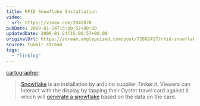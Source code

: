 ```yaml
---
title: RFID Snowflake Installation
video:
  url: https://vimeo.com/2848870
pubDate: 2009-01-24T15:00:57+00:00
updatedDate: 2009-01-24T15:00:57+00:00
originalUrl: https://stream.anglepoised.com/post/72802417/rfid-snowflake-installation
source: tumblr stream
tags:
  - "linklog"
---
```


[cartographer][1]:

> [Snowflake][2] is an installation by arduino supplier Tinker.it. Viewers can interact with the display by tapping their Oyster travel card against it which will [generate a snowflake][3] based on the data on the card.

[1]: http://newcartographer.com/post/72788417/rfid-snowflake-installation
[2]: https://vimeo.com/2848870
[3]: http://tinker.it/now/2009/01/16/snowflake-project/
